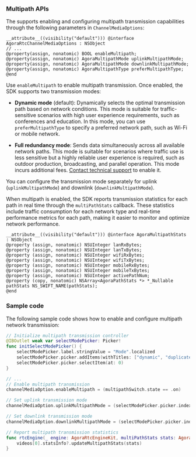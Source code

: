 
<PlatformWrapper platform="ios, macos">

### Multipath APIs

The <Vpd k="SDK" /> supports enabling and configuring multipath transmission capabilities through the following parameters in `ChannelMediaOptions`:

```objc
__attribute__((visibility("default"))) @interface AgoraRtcChannelMediaOptions : NSObject
// ...
@property(assign, nonatomic) BOOL enableMultipath;
@property(assign, nonatomic) AgoraMultipathMode uplinkMultipathMode;
@property(assign, nonatomic) AgoraMultipathMode downlinkMultipathMode;
@property(assign, nonatomic) AgoraMultipathType preferMultipathType;
@end
```

Use `enableMultipath` to enable multipath transmission. Once enabled, the SDK supports two transmission modes:

- **Dynamic mode** (default): Dynamically selects the optimal transmission path based on network conditions. This mode is suitable for traffic-sensitive scenarios with high user experience requirements, such as conferences and education. In this mode, you can use `preferMultipathType` to specify a preferred network path, such as Wi-Fi or mobile network.

- **Full redundancy mode**: Sends data simultaneously across all available network paths. This mode is suitable for scenarios where traffic use is less sensitive but a highly reliable user experience is required, such as outdoor production, broadcasting, and parallel operation. This mode incurs additional fees. [Contact technical support](mailto:support@agora.io) to enable it.

You can configure the transmission mode separately for uplink (`uplinkMultipathMode`) and downlink (`downlinkMultipathMode`).

When multipath is enabled, the SDK reports transmission statistics for each path in real time through the `multiPathStats` callback. These statistics include traffic consumption for each network type and real-time performance metrics for each path, making it easier to monitor and optimize network performance.


```objc
__attribute__((visibility("default"))) @interface AgoraMultipathStats : NSObject
@property (assign, nonatomic) NSUInteger lanRxBytes;
@property (assign, nonatomic) NSUInteger lanTxBytes;
@property (assign, nonatomic) NSUInteger wifiRxBytes;
@property (assign, nonatomic) NSUInteger wifiTxBytes;
@property (assign, nonatomic) NSUInteger mobileRxBytes;
@property (assign, nonatomic) NSUInteger mobileTxBytes;
@property (assign, nonatomic) NSUInteger activePathNum;
@property (copy, nonatomic) NSArray<AgoraPathStats *> *_Nullable pathStats NS_SWIFT_NAME(pathStats);
@end
```

### Sample code

The following sample code shows how to enable and configure multipath network transmission:

```swift
// Initialize multipath transmission controller
@IBOutlet weak var selectModePicker: Picker!
func initSelectModePicker() {
    selectModePicker.label.stringValue = "Mode".localized
    selectModePicker.picker.addItems(withTitles: ["dynamic", "duplicate"])
    selectModePicker.picker.selectItem(at: 0)
}

// ...
// Enable multipath transmission
channelMediaOption.enableMultipath = (multipathSwitch.state == .on)

// Set uplink transmission mode
channelMediaOption.uplinkMultipathMode = (selectModePicker.picker.indexOfSelectedItem == 0) ? .dynamic : .duplicate

// Set downlink transmission mode
channelMediaOption.downlinkMultipathMode = (selectModePicker.picker.indexOfSelectedItem == 0) ? .dynamic : .duplicate

// Report multipath transmission statistics
func rtcEngine(_ engine: AgoraRtcEngineKit, multiPathStats stats: AgoraMultipathStats) {
    videos[0].statsInfo?.updateMultipathStats(stats)
}
```

</PlatformWrapper>